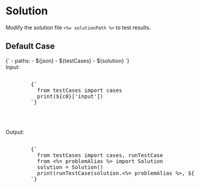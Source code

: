


<Meta title="<%- titlePath %>" />

# Solution

Modify the solution file `<%= solutionPath %>` to test results.

## Default Case

<Canvas withSource="open">
  <Story name="Case 0" parameters={{ docs: { source: { code } } }} inline={false} height="200px">
    <py-env>
    {`
      - paths:
        - ${json}
        - ${testCases}
        - ${solution}
    `}
    </py-env>
    <div>
      <div>Input: </div>
      <pre>
        <py-script>
        {`
          from testCases import cases
          print(${c0}['input'])
        `}
        </py-script>
      </pre>
    </div>
    <br />
    <div>
      <div>Output: </div>
      <pre>
        <py-script>
        {`
          from testCases import cases, runTestCase
          from <%= problemAlias %> import Solution
          solution = Solution()
          print(runTestCase(solution.<%= problemAlias %>, ${c0}))
        `}
        </py-script>
      </pre>
    </div>
  </Story>
</Canvas>
